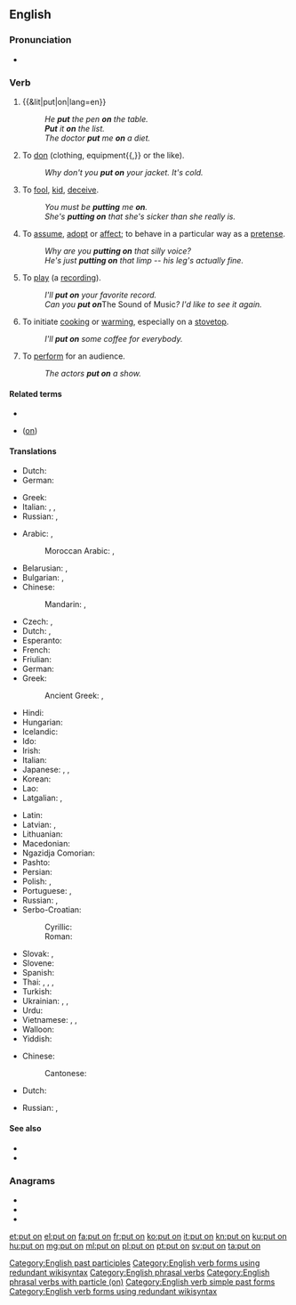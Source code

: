 {{also|puton|putón|put-on}}
==English==

===Pronunciation===
* {{audio|En-uk-to put on.ogg|Audio (UK)|lang=en}}

===Verb===
{{en-verb|head=[[put]] [[on]]|puts on|putting on|put on}} {{lb|en|transitive}}

# {{&lit|put|on|lang=en}}
#: ''He '''put''' the pen '''on''' the table.''
#: '''''Put''' it '''on''' the list.''
#: ''The doctor '''put''' me '''on''' a diet.''
# To [[don]] (clothing, equipment{{,}} or the like).
#: ''Why don't you '''put on''' your jacket. It's cold.''
# To [[fool]], [[kid]], [[deceive]].
#: ''You must be '''putting''' me '''on'''.''
#: ''She's '''putting on''' that she's sicker than she really is.''
# To [[assume]], [[adopt]] or [[affect]]; to behave in a particular way as a [[pretense]].
#: ''Why are you '''putting on''' that silly voice?''
#: ''He's just '''putting on''' that limp -- his leg's actually fine.''
# To [[play]] (a [[recording]]).
#: ''I'll '''put on''' your favorite record.''
#: ''Can you '''put on''' ''The Sound of Music''? I'd like to see it again.''
# To initiate [[cook]]ing or [[warm]]ing, especially on a [[stovetop]].
#: ''I'll '''put on''' some coffee for everybody.''
# To [[perform]] for an audience.
#: ''The actors '''put on''' a show.''

====Related terms====
* {{l|en|put-on}}
* {{l|en|put one over}} ([[on]])

====Translations====
{{trans-top|to place upon}}
* Dutch: {{t+|nl|zetten|alt=zetten op}}
* German: {{t|de|aufsetzen}}
{{trans-mid}}
* Greek: {{t+|el|βάζω}}
* Italian: {{t+|it|posare}}, {{t+|it|mettere}}, {{t+|it|indossare}}
* Russian: {{t+|ru|ста́вить|impf}}, {{t+|ru|поста́вить|pf}}
{{trans-bottom}}

{{trans-top|to don clothing}}
* Arabic: {{t|ar|لَبِسَ}}, {{t|ar|اِرْتَدَى}}
*: Moroccan Arabic: {{t|ary|دار|tr=dær}}, {{t|ary|لْبس|tr=lbəs}}
* Belarusian: {{t|be|надзяваць|impf|tr=nadzjavácʹ|sc=Cyrl}}, {{t|be|надзець|pf|tr=nadzjécʹ|sc=Cyrl}}
* Bulgarian: {{t+|bg|обличам|impf|tr=oblíčam|sc=Cyrl}}, {{t|bg|облека|pf|tr=obleká|sc=Cyrl}}
* Chinese:
*: Mandarin: {{t+|cmn|穿上|tr=chuānshang|sc=Hani}}, {{t+|cmn|穿|tr=chuān|sc=Hani}}
* Czech: {{t|cs|oblékat|impf}}, {{t|cs|obléct|pf}}
* Dutch: {{t+|nl|aantrekken}}, {{t+|nl|aandoen}}
* Esperanto: {{t|eo|surmeti}}
* French: {{t+|fr|mettre}}
* Friulian: {{t|fur|vistî}}
* German: {{t+|de|anziehen}}
* Greek: {{t+|el|βάζω}}
*: Ancient Greek: {{t|grc|ἕννυμι}}, {{t|grc|ἐνδύω}}
* Hindi: {{t+|hi|पहनना|tr=pahannā|sc=Deva}}
* Hungarian: {{t+|hu|felvesz}}
* Icelandic: {{t|is|fara í}}
* Ido: {{t+|io|metar}}
* Irish: {{t|ga|cuir ar}}
* Italian: {{t+|it|vestire}}
* Japanese: {{t+|ja|着る|tr=[[きる]], kiru}}, {{t|ja|履く|tr=[[はく]], haku}}, {{t|ja|被る|tr=[[かぶる]], kaburu}}
* Korean: {{t+|ko|입다|sc=Kore}}
* Lao: {{t|lo|ໃສ່|sc=Laoo}}
* Latgalian: {{t|ltg|maukt}}, {{t|ltg|viļkt}}
{{trans-mid}}
* Latin: {{t|la|induo}}
* Latvian: {{t|lv|vilkt}}, {{t|lv|aut}}
* Lithuanian: {{t|lt|auti}}
* Macedonian: {{t|mk|облекува|impf|tr=oblékuva|sc=Cyrl}}
* Ngazidja Comorian: {{t|zdj|pvamɓa|tr=upvamba|alt=upvamɓa}} {{qualifier|nkabwa : shoes}}
* Pashto: {{t+|ps|اغوستل|tr=aγustəl|sc=ps-Arab}}
* Persian: {{t+|fa|پوشیدن|tr=pušidan|sc=fa-Arab}}
* Polish: {{t+|pl|wkładać|impf}}, {{t+|pl|włożyć|pf}}
* Portuguese: {{t+|pt|vestir}}, {{t+|pt|pôr}}
* Russian: {{t+|ru|надева́ть|impf}}, {{t+|ru|наде́ть|pf}}
* Serbo-Croatian:
*: Cyrillic: {{t|sh|обући|pf|sc=Cyrl}}
*: Roman: {{t+|sh|obući|pf}}
* Slovak: {{t|sk|obliekať|impf}}, {{t|sk|obliecť|pf}}
* Slovene: {{t|sl|obléči|pf}}
* Spanish: {{t+|es|ponerse}}
* Thai: {{t+|th|ใส่|tr=sài|sc=Thai}}, {{t|th|สวมใส่|tr=sŭam sài|sc=Thai}}, {{t+|th|สวม|tr=sŭam|sc=Thai}}, {{t+|th|ครอง|tr=krong|sc=Thai}}
* Turkish: {{t+|tr|giymek}}
* Ukrainian: {{t|uk|надівати|impf|tr=nadiváty|sc=Cyrl}}, {{t|uk|надягати|impf|tr=nadjaháty|sc=Cyrl}}, {{t|uk|надіти|pf|tr=nadíty|sc=Cyrl}}
* Urdu: {{t|ur|پہننا|tr=pahannā|sc=ur-Arab}}
* Vietnamese: {{t|vi|mặc vào}}, {{qualifier|spectacles, earrings, etc.}} {{t|vi|đeo vào}}, {{qualifier|shoes}} {{t+|vi|đi vào}}
* Walloon: {{t+|wa|mete}}
* Yiddish: {{t|yi|אָנטאָן|sc=Hebr}}
{{trans-bottom}}

{{trans-top|to play recorded music}}
* Chinese:
*: Cantonese: {{t|yue|放|tr=fong3|sc=Hani}}
* Dutch: {{t+|nl|opzetten}}
{{trans-mid}}
* Russian: {{t+|ru|ста́вить|impf}}, {{t+|ru|поста́вить|pf}}
{{trans-bottom}}

====See also====
* {{l|en|don}}
* {{l|en|wear}}

===Anagrams===
* {{l|en|unpot}}
* {{l|en|upon't}}
* {{l|en|Upton}}

[[Category:English past participles]]
[[Category:English verb forms using redundant wikisyntax]]
[[Category:English phrasal verbs]]
[[Category:English phrasal verbs with particle (on)]]
[[Category:English verb simple past forms]]
[[Category:English verb forms using redundant wikisyntax]]

[[et:put on]]
[[el:put on]]
[[fa:put on]]
[[fr:put on]]
[[ko:put on]]
[[it:put on]]
[[kn:put on]]
[[ku:put on]]
[[hu:put on]]
[[mg:put on]]
[[ml:put on]]
[[pl:put on]]
[[pt:put on]]
[[sv:put on]]
[[ta:put on]]